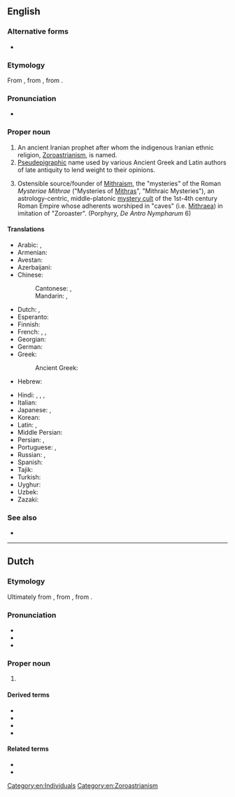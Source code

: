 ==English==
{{wikipedia}}

===Alternative forms===
* {{l|en|Zarathustra}} {{gloss|directly from Avestan}}

===Etymology===
From {{der|en|la|Zōroastrēs}}, from {{der|en|grc|Ζωροάστρης}}, from {{etyl|ae|en}} {{m|ae|sc=Avst|𐬰𐬀𐬭𐬀𐬚𐬎𐬱𐬙𐬭𐬀}}.

===Pronunciation===
* {{IPA|en|/ˌzɒɹoʊˈæstəɹ/|/ˈzɒɹoʊˌæstəɹ/}}

===Proper noun===
{{en-proper noun}}

# An ancient Iranian prophet after whom the indigenous Iranian ethnic religion, [[Zoroastrianism]], is named.
# [[pseudepigraphic|Pseudepigraphic]] name used by various Ancient Greek and Latin authors of late antiquity to lend weight to their opinions.
# {{rfc-sense|en}} Ostensible source/founder of [[Mithraism]], the "mysteries" of the Roman ''Mysteriae Mithrae'' ("Mysteries of [[Mithras]]", "Mithraic Mysteries"), an astrology-centric, middle-platonic [[mystery cult]] of the 1st-4th century Roman Empire whose adherents worshiped in "caves" (i.e. [[Mithraeum|Mithraea]]) in imitation of "Zoroaster". (Porphyry, ''De Antro Nympharum'' 6)

====Translations====
{{trans-top|founder of Zoroastrianism}}
* Arabic: {{t|ar|زَرَادُشْت|m}}, {{t|ar|زَرَادَشْت|m}}
* Armenian: {{t|hy|Զրադաշտ}}
* Avestan: {{t|ae|𐬰𐬀𐬭𐬀𐬚𐬎𐬱𐬙𐬭𐬀}}
* Azerbaijani: {{t|az|Zərdüşt}}
* Chinese:
*: Cantonese: {{t|yue|蘇魯支}}, {{t|yue|苏鲁支|tr=sou1 lou5 zi1}}
*: Mandarin: {{t|cmn|蘇魯支}}, {{t|cmn|苏鲁支|tr=Sūlǔzhī}}
* Dutch: {{t|nl|Zoroaster|m}}, {{t|nl|Zarathoestra|m}}
* Esperanto: {{t|eo|Zaratuŝtro}}
* Finnish: {{t+|fi|Zarathustra}}
* French: {{t+|fr|Zoroastre|m}}, {{t|fr|Zarathushtra|m}}, {{t+|fr|Zarathoustra|m}}
* Georgian: {{t|ka|ზარათუშტრა}}
* German: {{t|de|Zarathustra|m}}
* Greek: {{t+|el|Ζωροάστρης|m}}
*: Ancient Greek: {{l|grc|Ζωροάστρης}}
* Hebrew: {{t|he|זרתוסטרא|m|tr=zaratústra}}
{{trans-mid}}
* Hindi: {{t|hi|ज़रथुश्त्र|m}}, {{t|hi|जारोस्टर|m}}, {{t+|hi|जरदुश्त}}, {{t+|hi|जरतुश्त|m}}
* Italian: {{t|it|Zoroastro|m}}
* Japanese: {{t|ja|ゾロアスター|tr=Zoroasutā|sc=Jpan}}, {{t|ja|ザラスシュトラ|tr=Zarasushutora|sc=Jpan}}
* Korean: {{t|ko|^조로아스터}}
* Latin: {{t|la|Zoroaster|m}}, {{t|la|Zōroastrēs}}
* Middle Persian: {{t|pal|𐭦𐭫𐭲𐭥𐭱𐭲|ts=zardušt}}
* Persian: {{t+|fa|زردشت|tr=zardošt}}, {{t+|fa|زرتشت|tr=zartošt}}
* Portuguese: {{t|pt|Zoroastro|m}}, {{t|pt|Zaratustra|m}}
* Russian: {{t|ru|Зарату́стра|m}}, {{t|ru|Зороа́стр}}
* Spanish: {{t+|es|Zoroastro|m}}
* Tajik: {{t|tg|Зардушт|sc=Cyrl}}
* Turkish: {{t+|tr|Zerdüşt}}
* Uyghur: {{t|ug|زەردۇشت}}
* Uzbek: {{t|uz|Zardusht}}
* Zazaki: {{t|zza|Zerduşt}}
{{trans-bottom}}

===See also===
* {{l|en|Zoroastrian}}

[[Category:en:Individuals]]
[[Category:en:Zoroastrianism]]

----

==Dutch==

===Etymology===
Ultimately from {{der|nl|la|Zōroastrēs}}, from {{der|nl|grc|Ζωροάστρης}}, from {{der|nl|ae|𐬰𐬀𐬭𐬀𐬚𐬎𐬱𐬙𐬭𐬀}}.

===Pronunciation===
* {{IPA|nl|/ˌzoː.roːˈɑs.tər/|[ˌzoː.roʊ̯ˈɑs.tər]|qual2=Northern Standard Dutch}}
* {{hyphenation|nl|Zo|ro|as|ter|}}
* {{rhyme|nl|ɑstər}}

===Proper noun===
{{nl-proper noun|m}}

# {{l|en|Zoroaster}}
#: {{syn|nl|Zarathoestra}}

====Derived terms====
* {{l|nl|zoroastriër}}
* {{l|nl|zoroastrisch}}
* {{l|nl|zoroastrisme}}
* {{l|nl|zoroastrist}}

====Related terms====
* {{l|nl|Zarathoestra}}
* {{l|nl|zoroastristisch}}